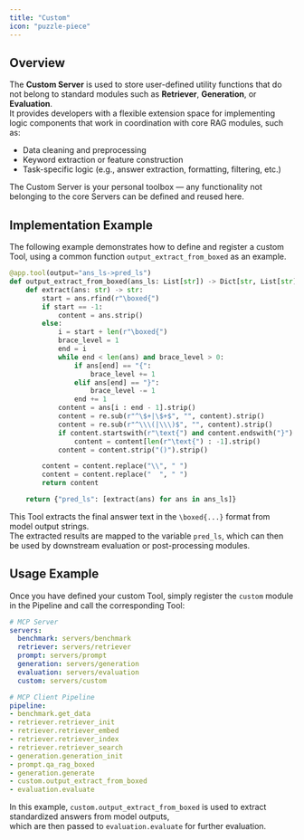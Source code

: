 ```yaml
---
title: "Custom"
icon: "puzzle-piece"
---
```


## Overview

The **Custom Server** is used to store user-defined utility functions that do not belong to standard modules such as **Retriever**, **Generation**, or **Evaluation**.  
It provides developers with a flexible extension space for implementing logic components that work in coordination with core RAG modules, such as:
- Data cleaning and preprocessing  
- Keyword extraction or feature construction  
- Task-specific logic (e.g., answer extraction, formatting, filtering, etc.)

<Note>The Custom Server is your personal toolbox — any functionality not belonging to the core Servers can be defined and reused here.</Note>

## Implementation Example

The following example demonstrates how to define and register a custom Tool, using a common function `output_extract_from_boxed` as an example.

```python servers/custom/src/custom.py icon="python"
@app.tool(output="ans_ls->pred_ls")
def output_extract_from_boxed(ans_ls: List[str]) -> Dict[str, List[str]]:
    def extract(ans: str) -> str:
        start = ans.rfind(r"\boxed{")
        if start == -1:
            content = ans.strip()
        else:
            i = start + len(r"\boxed{")
            brace_level = 1
            end = i
            while end < len(ans) and brace_level > 0:
                if ans[end] == "{":
                    brace_level += 1
                elif ans[end] == "}":
                    brace_level -= 1
                end += 1
            content = ans[i : end - 1].strip()
            content = re.sub(r"^\$+|\$+$", "", content).strip()
            content = re.sub(r"^\\\(|\\\)$", "", content).strip()
            if content.startswith(r"\text{") and content.endswith("}"):
                content = content[len(r"\text{") : -1].strip()
            content = content.strip("()").strip()

        content = content.replace("\\", " ")
        content = content.replace("  ", " ")
        return content

    return {"pred_ls": [extract(ans) for ans in ans_ls]}
```

This Tool extracts the final answer text in the `\boxed{...}` format from model output strings.  
The extracted results are mapped to the variable `pred_ls`, which can then be used by downstream evaluation or post-processing modules.

## Usage Example

Once you have defined your custom Tool, simply register the `custom` module in the Pipeline and call the corresponding Tool:

```yaml examples/rag_full.yaml icon="/images/yaml.svg" highlight="8,20"
# MCP Server
servers:
  benchmark: servers/benchmark
  retriever: servers/retriever
  prompt: servers/prompt
  generation: servers/generation
  evaluation: servers/evaluation
  custom: servers/custom

# MCP Client Pipeline
pipeline:
- benchmark.get_data
- retriever.retriever_init
- retriever.retriever_embed
- retriever.retriever_index
- retriever.retriever_search
- generation.generation_init
- prompt.qa_rag_boxed
- generation.generate
- custom.output_extract_from_boxed
- evaluation.evaluate
```

In this example, `custom.output_extract_from_boxed` is used to extract standardized answers from model outputs,  
which are then passed to `evaluation.evaluate` for further evaluation.
